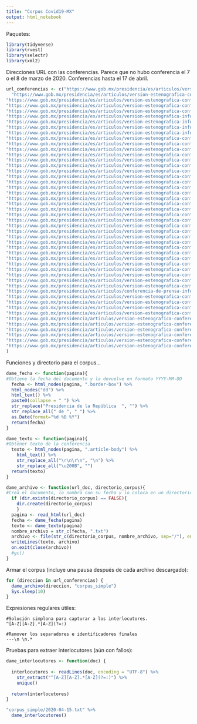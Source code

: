 ```yaml
---
title: "Corpus Covid19-MX"
output: html_notebook
---
```


Paquetes:

```R
library(tidyverse)
library(rvest)
library(selectr)
library(xml2)
```

Direcciones URL con las conferencias. Parece que no hubo conferencia el 7 o el 8 de marzo de 2020. Conferencias hasta el 17 de abril.

```r
url_conferencias <- c("https://www.gob.mx/presidencia/es/articulos/version-estenografica-conferencia-de-prensa-secretaria-de-salud-informe-diario-sobre-coronavirus-covid-19-en-mexico?idiom=es",
  "https://www.gob.mx/presidencia/es/articulos/version-estenografica-conferencia-de-prensa-informe-diario-covid-19-en-mexico-secretaria-de-salud?idiom=es",
"https://www.gob.mx/presidencia/es/articulos/version-estenografica-conferencia-de-prensa-informe-diario-covid-19-en-mexico-secretaria-de-salud-236389?idiom=es", "https://www.gob.mx/presidencia/es/articulos/version-estenografica-conferencia-de-prensa-informe-diario-sobre-coronavirus-covid-19-en-mexico-secretaria-de-salud?idiom=es",
"https://www.gob.mx/presidencia/es/articulos/version-estenografica-conferencia-de-prensa-informe-diario-sobre-coronavirus-covid-19-en-mexico-secretaria-de-salud-236648?idiom=es",
"https://www.gob.mx/presidencia/es/articulos/version-estenografica-conferencia-de-prensa-informe-diario-sobre-coronavirus-covid-19-en-mexico-secretaria-de-salud-236726?idiom=es",
"https://www.gob.mx/presidencia/es/articulos/version-estenografica-informe-diario-sobre-coronavirus-covid-19-en-mexico-secretaria-de-salud?idiom=es",
"https://www.gob.mx/presidencia/es/articulos/version-estenografica-informe-diario-sobre-coronavirus-covid-19-en-mexico-secretaria-de-salud-236979?idiom=es",
"https://www.gob.mx/presidencia/es/articulos/version-estenografica-informe-diario-sobre-coronavirus-covid-19-en-mexico-secretaria-de-salud-236995?idiom=es",
"https://www.gob.mx/presidencia/es/articulos/version-estenografica-informe-diario-sobre-coronavirus-covid-19-en-mexico-secretaria-de-salud-237135?idiom=es",
"https://www.gob.mx/presidencia/es/articulos/version-estenografica-conferencia-de-prensa-informe-diario-sobre-coronavirus-covid-19-en-mexico?idiom=es",
"https://www.gob.mx/presidencia/es/articulos/version-estenografica-conferencia-de-prensa-informe-diario-sobre-coronavirus-covid-19-en-mexico-237500?idiom=es",
"https://www.gob.mx/presidencia/es/articulos/version-estenografica-conferencia-de-prensa-informe-diario-sobre-coronavirus-covid-19-en-mexico-237799?idiom=es",
"https://www.gob.mx/presidencia/es/articulos/version-estenografica-conferencia-de-prensa-informe-diario-sobre-coronavirus-covid-19-en-mexico-237932?idiom=es",
"https://www.gob.mx/presidencia/es/articulos/version-estenografica-conferencia-de-prensa-informe-diario-sobre-coronavirus-covid-19-en-mexico-237955?idiom=es",
"https://www.gob.mx/presidencia/es/articulos/version-estenografica-conferencia-de-prensa-informe-diario-sobre-coronavirus-covid-19-en-mexico-237970?idiom=es",
"https://www.gob.mx/presidencia/es/articulos/version-estenografica-conferencia-de-prensa-informe-diario-sobre-coronavirus-covid-19-en-mexico-237991?idiom=es",
"https://www.gob.mx/presidencia/es/articulos/version-estenografica-conferencia-de-prensa-informe-diario-sobre-coronavirus-covid-19-en-mexico-238145?idiom=es",
"https://www.gob.mx/presidencia/es/articulos/version-estenografica-conferencia-de-prensa-informe-diario-sobre-coronavirus-covid-19-en-mexico-238381?idiom=es",
"https://www.gob.mx/presidencia/es/articulos/version-estenografica-conferencia-de-prensa-informe-diario-sobre-coronavirus-covid-19-en-mexico-238467?idiom=es",
"https://www.gob.mx/presidencia/es/articulos/version-estenografica-conferencia-de-prensa-informe-diario-sobre-coronavirus-covid-19-en-mexico-238640?idiom=es",
"https://www.gob.mx/presidencia/es/articulos/version-estenografica-conferencia-de-prensa-informe-diario-sobre-coronavirus-covid-19-en-mexico-238671?idiom=es",
"https://www.gob.mx/presidencia/es/articulos/version-estenografica-conferencia-de-prensa-informe-diario-sobre-coronavirus-covid-19-en-mexico-238712?idiom=es",
"https://www.gob.mx/presidencia/es/articulos/version-estenografica-conferencia-de-prensa-informe-diario-sobre-coronavirus-covid-19-en-mexico-238806?idiom=es",
"https://www.gob.mx/presidencia/es/articulos/version-estenografica-conferencia-de-prensa-informe-diario-sobre-coronavirus-covid-19-en-mexico-238857?idiom=es",
"https://www.gob.mx/presidencia/es/articulos/version-estenografica-conferencia-de-prensa-informe-diario-sobre-coronavirus-covid-19-en-mexico-238974?idiom=es",
"https://www.gob.mx/presidencia/es/articulos/version-estenografica-conferencia-de-prensa-informe-diario-sobre-coronavirus-covid-19-en-mexico-239067?idiom=es",
"https://www.gob.mx/presidencia/es/articulos/version-estenografica-conferencia-de-prensa-informe-diario-sobre-coronavirus-covid-19-en-mexico-239144?idiom=es",
"https://www.gob.mx/presidencia/es/articulos/version-estenografica-conferencia-de-prensa-informe-diario-sobre-coronavirus-covid-19-en-mexico-239159?idiom=es",
"https://www.gob.mx/presidencia/es/articulos/version-estenografica-conferencia-de-prensa-informe-diario-sobre-coronavirus-covid-19-en-mexico-239175?idiom=es",
"https://www.gob.mx/presidencia/es/articulos/version-estenografica-conferencia-de-prensa-informe-diario-sobre-coronavirus-covid-19-en-mexico-239280?idiom=es",
"https://www.gob.mx/presidencia/es/articulos/version-estenografica-conferencia-de-prensa-informe-diario-sobre-coronavirus-covid-19-en-mexico-239407?idiom=es",
"https://www.gob.mx/presidencia/es/articulos/version-estenografica-conferencia-de-prensa-informe-diario-sobre-coronavirus-covid-19-en-mexico-239541?idiom=es",
"https://www.gob.mx/presidencia/es/articulos/version-estenografica-conferencia-de-prensa-informe-diario-sobre-coronavirus-covid-19-en-mexico-239626?idiom=es",
"https://www.gob.mx/presidencia/es/articulos/version-estenografica-conferencia-de-prensa-informe-diario-sobre-coronavirus-covid-19-en-mexico-239712?idiom=es",
"https://www.gob.mx/presidencia/es/articulos/version-estenografica-conferencia-de-prensa-informe-diario-sobre-coronavirus-covid-19-en-mexico-239735?idiom=es",
"https://www.gob.mx/presidencia/es/articulos/version-estenografica-conferencia-de-prensa-informe-diario-sobre-coronavirus-covid-19-en-mexico-239743?idiom=es",
"https://www.gob.mx/presidencia/es/articulos/version-estenografica-conferencia-de-prensa-informe-diario-sobre-coronavirus-covid-19-en-mexico-239818?idiom=es",
"https://www.gob.mx/presidencia/es/articulos/conferencia-de-prensa-informe-diario-sobre-coronavirus-covid-19-en-mexico?idiom=es",
"https://www.gob.mx/presidencia/es/articulos/version-estenografica-conferencia-de-prensa-informe-diario-sobre-coronavirus-covid-19-en-mexico-239987?idiom=es",
"https://www.gob.mx/presidencia/es/articulos/version-estenografica-conferencia-de-prensa-informe-diario-sobre-coronavirus-covid-19-en-mexico-240054?idiom=es",
"https://www.gob.mx/presidencia/es/articulos/version-estenografica-conferencia-de-prensa-informe-diario-sobre-coronavirus-covid-19-en-mexico-240119?idiom=es",
"https://www.gob.mx/presidencia/es/articulos/version-estenografica-conferencia-de-prensa-informe-diario-sobre-coronavirus-covid-19-en-mexico-240164?idiom=es",
"https://www.gob.mx/presidencia/articulos/version-estenografica-conferencia-de-prensa-informe-diario-sobre-coronavirus-covid-19-en-mexico-240181?idiom=es",
"https://www.gob.mx/presidencia/articulos/version-estenografica-conferencia-de-prensa-informe-diario-sobre-coronavirus-covid-19-en-mexico-240239?idiom=es",
"https://www.gob.mx/presidencia/articulos/version-estenografica-conferencia-de-prensa-informe-diario-sobre-coronavirus-covid-19-en-mexico-240295?idiom=es",
"https://www.gob.mx/presidencia/articulos/version-estenografica-conferencia-de-prensa-informe-diario-sobre-coronavirus-covid-19-en-mexico-240384?idiom=es",
"https://www.gob.mx/presidencia/articulos/version-estenografica-conferencia-de-prensa-informe-diario-sobre-coronavirus-covid-19-en-mexico-240448?idiom=es",
"https://www.gob.mx/presidencia/articulos/version-estenografica-conferencia-de-prensa-informe-diario-sobre-coronavirus-covid-19-en-mexico-240538?idiom=es"
)

```

Funciones y directorio para el corpus...

```R
dame_fecha <- function(pagina){
#Obtiene la fecha del documento y la devuelve en formato YYYY-MM-DD
  fecha <- html_nodes(pagina, ".border-box") %>% 
  html_nodes("dd") %>% 
  html_text() %>% 
  paste0(collapse = " ") %>% 
  str_replace("Presidencia de la República  ", "") %>% 
  str_replace_all(" de ", " ") %>% 
  as.Date(format="%d %B %Y")
  return(fecha)
}

dame_texto <- function(pagina){
#Obtener texto de la conferencia
  texto <- html_nodes(pagina, ".article-body") %>% 
    html_text() %>% 
    str_replace_all("\r\n\r\n", "\n") %>% 
    str_replace_all("\u200B", "")
  return(texto)
}

dame_archivo <- function(url_doc, directorio_corpus){
#Crea el documento, lo nombra con su fecha y lo coloca en un directorio especificado  
  if (dir.exists(directorio_corpus) == FALSE){
    dir.create(directorio_corpus)
    }
  pagina <- read_html(url_doc)
  fecha <- dame_fecha(pagina)
  texto <- dame_texto(pagina)
  nombre_archivo = str_c(fecha, ".txt")
  archivo <- file(str_c(directorio_corpus, nombre_archivo, sep="/"), encoding= "utf8")
  writeLines(texto, archivo)
  on.exit(close(archivo))
  #gc()
}

```

Armar el corpus (incluye una pausa después de cada archivo descargado):

```R


for (direccion in url_conferencias) {
  dame_archivo(direccion, "corpus_simple")
  Sys.sleep(10)
}

```

Expresiones regulares útiles:

```
#Solución simplona para capturar a los interlocutores.
^[A-Z][A-Z].*[A-Z](?=:)

#Remover los separadores e identificadores finales
---\n \n.*
```

Pruebas para extraer interlocutores (aún con fallos):

```R

dame_interlocutores <- function(doc) {
  
  interlocutores <- readLines(doc, encoding = "UTF-8") %>% 
    str_extract("^[A-Z][A-Z].*[A-Z](?=:)") %>% 
    unique()
  
  return(interlocutores)
}

"corpus_simple/2020-04-15.txt" %>% 
  dame_interlocutores()


```